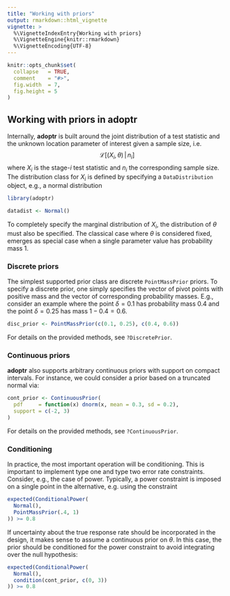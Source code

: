 ```yaml
---
title: "Working with priors"
output: rmarkdown::html_vignette
vignette: >
  %\VignetteIndexEntry{Working with priors}
  %\VignetteEngine{knitr::rmarkdown}
  %\VignetteEncoding{UTF-8}
---
```


```r
knitr::opts_chunk$set(
  collapse   = TRUE,
  comment    = "#>",
  fig.width  = 7,
  fig.height = 5
)
```



## Working with priors in **adoptr**

Internally, **adoptr** is built around the joint distribution of a test 
statistic and the unknown location parameter of interest given a sample size,
i.e.
$$
\mathcal{L}\big[(X_i, \theta)\,|\,n_i\big]
$$
where $X_i$ is the stage-$i$ test statistic and $n_i$ the corresponding sample
size.
The distribution class for $X_i$ is defined by specifying a `DataDistribution`
object, e.g., a normal distribution
```r
library(adoptr)

datadist <- Normal()
```
To completely specify the marginal distribution of $X_i$, the distribution of
$\theta$ must also be specified. 
The classical case where $\theta$ is considered fixed, emerges as special
case when a single parameter value has probability mass 1.



### Discrete priors

The simplest supported prior class are discrete `PointMassPrior` priors.
To specify a discrete prior, one simply specifies the vector of pivot points 
with positive mass and the vector of corresponding probability masses.
E.g., consider an example where the point $\delta = 0.1$ has probability mass 
$0.4$ and the point $\delta = 0.25$ has mass $1 - 0.4 = 0.6$. 
```r
disc_prior <- PointMassPrior(c(0.1, 0.25), c(0.4, 0.6))
```
For details on the provided methods, see `?DiscretePrior`.


### Continuous priors

**adoptr** also supports arbitrary continuous priors with support on compact 
intervals.
For instance, we could consider a prior based on a truncated normal via:
```r
cont_prior <- ContinuousPrior(
  pdf     = function(x) dnorm(x, mean = 0.3, sd = 0.2), 
  support = c(-2, 3)
)
```

For details on the provided methods, see `?ContinuousPrior`.


### Conditioning

In practice, the most important operation will be conditioning.
This is important to implement type one and type two error rate constraints.
Consider, e.g., the case of power.
Typically, a power constraint is imposed on a single point in the alternative,
e.g. using the constraint
```r
expected(ConditionalPower(
  Normal(), 
  PointMassPrior(.4, 1)
)) >= 0.8
```
If uncertainty about the true response rate should be incorporated in the design,
it makes sense to assume a continuous prior on $\theta$.
In this case, the prior should be conditioned for the power constraint to
avoid integrating over the null hypothesis:
```r
expected(ConditionalPower(
  Normal(), 
  condition(cont_prior, c(0, 3))
)) >= 0.8
```
